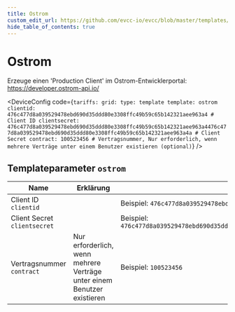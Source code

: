 ```yaml
---
title: Ostrom
custom_edit_url: https://github.com/evcc-io/evcc/blob/master/templates/definition/tariff/ostrom.yaml
hide_table_of_contents: true
---
```



# Ostrom

<div className="device-detail-container">
  <div className="device-detail-content">
    <DeviceFeatures features="Deutschland" />

Erzeuge einen 'Production Client' im Ostrom-Entwicklerportal: https://developer.ostrom-api.io/


<DeviceConfig code={`tariffs:
    grid:
      type: template
      template: ostrom
      clientid: 476c477d8a039529478ebd690d35ddd80e3308ffc49b59c65b142321aee963a4 # Client ID
      clientsecret: 476c477d8a039529478ebd690d35ddd80e3308ffc49b59c65b142321aee963a4476c477d8a039529478ebd690d35ddd80e3308ffc49b59c65b142321aee963a4a # Client Secret
      contract: 100523456 # Vertragsnummer, Nur erforderlich, wenn mehrere Verträge unter einem Benutzer existieren (optional)`}  />
  </div>
  <div className="device-detail-icon">
    <evcc-icon
      type="tariff"
      name="ostrom"
      size="400px"
      alt="Ostrom"
      className="device-detail-icon-img"
    ></evcc-icon>
  </div>
</div>

## Templateparameter `ostrom`

| Name | Erklärung | Wert | Optional |
|-----------|-----------|------|----------|
| Client ID<br/>`clientid` |  | Beispiel: `476c477d8a039529478ebd690d35ddd80e3308ffc49b59c65b142321aee963a4` | ja |
| Client Secret<br/>`clientsecret` |  | Beispiel: `476c477d8a039529478ebd690d35ddd80e3308ffc49b59c65b142321aee963a4476c477d8a039529478ebd690d35ddd80e3308ffc49b59c65b142321aee963a4a` | ja |
| Vertragsnummer<br/>`contract` | Nur erforderlich, wenn mehrere Verträge unter einem Benutzer existieren | Beispiel: `100523456` | nein |

